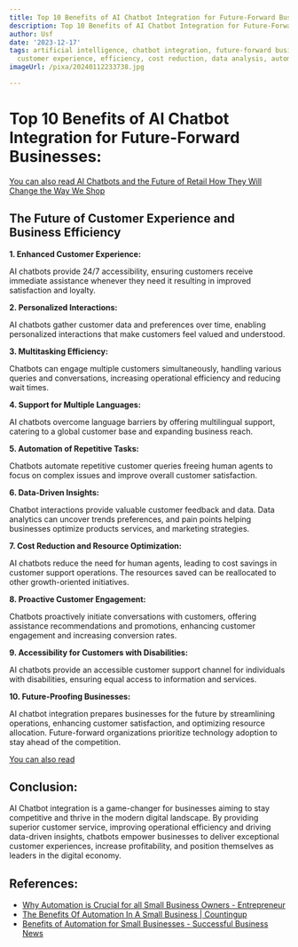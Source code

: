 ```yaml
---
title: Top 10 Benefits of AI Chatbot Integration for Future-Forward Businesses
description: Top 10 Benefits of AI Chatbot Integration for Future-Forward Businesses
author: Usf
date: '2023-12-17'
tags: artificial intelligence, chatbot integration, future-forward businesses, benefits,
  customer experience, efficiency, cost reduction, data analysis, automation, insights
imageUrl: /pixa/20240112233738.jpg

---
```

# **Top 10 Benefits of AI  Chatbot Integration for Future-Forward Businesses:**
[You can also read AI Chatbots  and the Future of Retail How They Will Change the Way We Shop](AI%20Chatbots%20and%20the%20Future%20of%20Retail%20How%20They%20Will%20Change%20the%20Way%20We%20Shop)


## **The Future of Customer Experience  and Business Efficiency**


**1. Enhanced Customer Experience:**

AI chatbots provide 24/7 accessibility, ensuring customers receive immediate assistance whenever they need it resulting  in improved satisfaction and loyalty.


**2. Personalized Interactions:**

AI chatbots gather customer data and  preferences over time, enabling personalized interactions that make customers feel valued and understood.


**3. Multitasking Efficiency:**

Chatbots  can engage multiple customers simultaneously, handling various queries and conversations,  increasing operational efficiency  and reducing wait  times.

**4. Support for Multiple Languages:**

AI chatbots overcome language barriers by offering multilingual support, catering to a global customer base and expanding business reach.


**5. Automation of Repetitive Tasks:**

Chatbots automate repetitive customer queries freeing human agents  to focus on  complex issues and  improve overall  customer  satisfaction.


**6. Data-Driven Insights:**

Chatbot interactions provide  valuable customer feedback and data.  Data analytics  can uncover trends preferences, and pain points helping businesses  optimize products services, and marketing strategies.


**7. Cost  Reduction and Resource Optimization:**

AI chatbots reduce the need for human agents, leading to cost savings in  customer support operations.  The resources saved can be reallocated to other growth-oriented initiatives.


**8. Proactive Customer Engagement:**

Chatbots proactively initiate conversations with customers, offering assistance recommendations and promotions, enhancing customer engagement and increasing  conversion rates.


**9. Accessibility for Customers  with Disabilities:**

AI chatbots provide an accessible  customer support channel for individuals with disabilities, ensuring equal access to information and services.


**10. Future-Proofing Businesses:**

AI chatbot integration prepares businesses for the  future by  streamlining operations, enhancing  customer satisfaction, and optimizing resource allocation. Future-forward organizations prioritize technology adoption  to stay ahead  of the competition.

[You can also read ]()


## **Conclusion:**

AI Chatbot integration is a game-changer for businesses aiming to stay competitive and thrive  in the modern  digital landscape. By providing superior customer service, improving operational  efficiency and driving data-driven insights, chatbots empower businesses to deliver exceptional customer experiences, increase profitability, and position themselves as leaders in the digital economy.

## References:
- [Why Automation is Crucial for all Small Business Owners - Entrepreneur](https://www.entrepreneur.com/science-technology/why-automation-is-crucial-for-all-small-business-owners/448158)
- [The Benefits Of Automation In A Small Business | Countingup](https://countingup.com/resources/the-benefits-of-automation-in-small-businesses/)
- [Benefits of Automation for Small Businesses - Successful Business News](https://www.successfulbusinessnews.com/index.php/operations/item/4935-benefits-of-automation-for-small-businesses)
